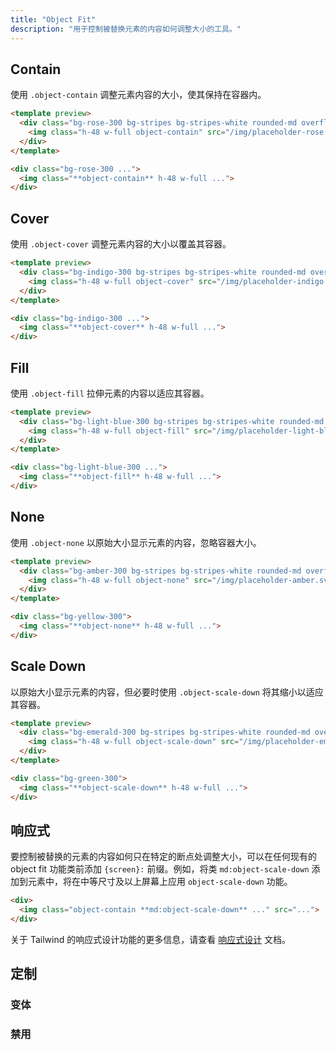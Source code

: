 ```yaml
---
title: "Object Fit"
description: "用于控制被替换元素的内容如何调整大小的工具。"
---
```




## Contain

<!-- Resize an element's content to stay contained within its container using `.object-contain`. -->
使用 `.object-contain` 调整元素内容的大小，使其保持在容器内。

```html rose
<template preview>
  <div class="bg-rose-300 bg-stripes bg-stripes-white rounded-md overflow-hidden">
    <img class="h-48 w-full object-contain" src="/img/placeholder-rose.svg" alt="">
  </div>
</template>

<div class="bg-rose-300 ...">
  <img class="**object-contain** h-48 w-full ...">
</div>
```

## Cover

<!-- Resize an element's content to cover its container using `.object-cover`. -->
使用 `.object-cover` 调整元素内容的大小以覆盖其容器。

```html indigo
<template preview>
  <div class="bg-indigo-300 bg-stripes bg-stripes-white rounded-md overflow-hidden">
    <img class="h-48 w-full object-cover" src="/img/placeholder-indigo.svg" alt="">
  </div>
</template>

<div class="bg-indigo-300 ...">
  <img class="**object-cover** h-48 w-full ...">
</div>
```

## Fill

<!-- Stretch an element's content to fit its container using `.object-fill`. -->
使用 `.object-fill` 拉伸元素的内容以适应其容器。

```html lightBlue
<template preview>
  <div class="bg-light-blue-300 bg-stripes bg-stripes-white rounded-md overflow-hidden">
    <img class="h-48 w-full object-fill" src="/img/placeholder-light-blue.svg" alt="">
  </div>
</template>

<div class="bg-light-blue-300 ...">
  <img class="**object-fill** h-48 w-full ...">
</div>
```

## None

<!-- Display an element's content at its original size ignoring the container size using `.object-none`. -->
使用 `.object-none` 以原始大小显示元素的内容，忽略容器大小。

```html amber
<template preview>
  <div class="bg-amber-300 bg-stripes bg-stripes-white rounded-md overflow-hidden">
    <img class="h-48 w-full object-none" src="/img/placeholder-amber.svg" alt="">
  </div>
</template>

<div class="bg-yellow-300">
  <img class="**object-none** h-48 w-full ...">
</div>
```

## Scale Down

<!-- Display an element's content at its original size but scale it down to fit its container if necessary using `.object-scale-down`. -->
以原始大小显示元素的内容，但必要时使用 `.object-scale-down` 将其缩小以适应其容器。

```html emerald
<template preview>
  <div class="bg-emerald-300 bg-stripes bg-stripes-white rounded-md overflow-hidden">
    <img class="h-48 w-full object-scale-down" src="/img/placeholder-emerald.svg" alt="">
  </div>
</template>

<div class="bg-green-300">
  <img class="**object-scale-down** h-48 w-full ...">
</div>
```

## 响应式

<!-- To control how a replaced element's content should be resized only at a specific breakpoint, add a `{screen}:` prefix to any existing object fit utility. For example, adding the class `md:object-scale-down` to an element would apply the `object-scale-down` utility at medium screen sizes and above. -->
要控制被替换的元素的内容如何只在特定的断点处调整大小，可以在任何现有的 object fit 功能类前添加 `{screen}:` 前缀。例如，将类 `md:object-scale-down` 添加到元素中，将在中等尺寸及以上屏幕上应用 `object-scale-down` 功能。

```html
<div>
  <img class="object-contain **md:object-scale-down** ..." src="...">
</div>
```

<!-- For more information about Tailwind's responsive design features, check out the [Responsive Design](/docs/responsive-design) documentation. -->
关于 Tailwind 的响应式设计功能的更多信息，请查看 [响应式设计](/docs/responsive-design) 文档。

## 定制

### 变体

<Variants plugin="objectFit" name="object-fit" />

### 禁用

<Disabling plugin="objectFit" name="object-fit" />
